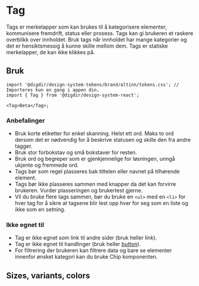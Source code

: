 
<Meta of={TagStories} />

# Tag

Tags er merkelapper som kan brukes til å kategorisere elementer, kommunisere fremdrift, status eller prosess. Tags kan gi brukeren et raskere overblikk over innholdet. Bruk tags når innholdet har mange kategorier og det er hensiktsmessig å kunne skille mellom dem. Tags er statiske merkelapper, de kan ikke klikkes på.

<Primary />
<Controls />

## Bruk

<Information text='token' />

```tsx
import '@digdir/design-system-tokens/brand/altinn/tokens.css'; // Importeres kun en gang i appen din.
import { Tag } from '@digdir/design-system-react';

<Tag>Beta</Tag>;
```

### Anbefalinger

- Bruk korte etiketter for enkel skanning. Helst ett ord. Maks to ord dersom det er nødvendig for å beskrive statusen og skille den fra andre tagger.
- Bruk stor forbokstav og små bokstaver for resten.
- Bruk ord og begreper som er gjenkjennelige for løsningen, unngå ukjente og fremmede ord.
- Tags bør som regel plasseres bak tittelen eller navnet på tilhørende element.
- Tags bør ikke plasseres sammen med knapper da det kan forvirre brukeren. Vurder plasseringen og brukertest gjerne.
- Vil du bruke flere tags sammen, bør du bruke en `<ul>` med en `<li>` for hver tag for å sikre at tagsene blir lest opp hver for seg som en liste og ikke som en setning.

### Ikke egnet til

- Tag er ikke egnet som link til andre sider (bruk heller link).
- Tag er ikke egnet til handlinger (bruk heller [button](/docs/kjernekomponenter-typography--docs)).
- For filtrering der brukeren kan filtrere data og bare se elementer innenfor ønsket kategori kan du bruke Chip komponenten.

## Sizes, variants, colors

<Canvas of={TagStories.Sizes} />
<Canvas of={TagStories.Variants} />
<Canvas of={TagStories.Colors} />
